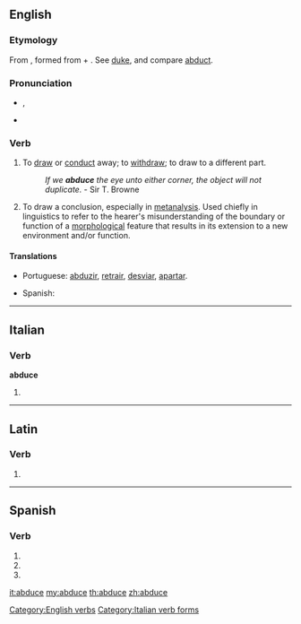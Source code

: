 ==English==

===Etymology===
From {{etyl|la}} {{term|abduco|abdūcō|lead away|lang=la}}, formed from {{term|ab||from, away from|lang=la}} + {{term|duco|dūcō|lead|lang=la}}. See [[duke]], and compare [[abduct]].

===Pronunciation===
* {{IPA|/æbˈdus/}}, {{SAMPA|/{b"dus/}}
* {{rhymes|uːs}}

===Verb===
{{en-verb|abduc|ing}}

# {{transitive}} {{obsolete}} To [[draw away|draw]] or [[conduct]] away; to [[withdraw]]; to draw to a different part.
#: ''If we '''abduce''' the eye unto either corner, the object will not duplicate.'' - Sir T. Browne
# {{transitive}} To draw a conclusion, especially in [[metanalysis]].  Used chiefly in linguistics to refer to the hearer's misunderstanding of the boundary or function of a [[morphology|morphological]] feature that results in its extension to a new environment and/or function.

====Translations====
{{trans-top|transitive, obsolete: to draw or conduct away; to withdraw; to draw to a different part}}
* Portuguese: [[abduzir]], [[retrair]], [[desviar]], [[apartar]].
{{trans-mid}}
* Spanish: {{t+|es|abducir}}
{{trans-bottom}}

[[Category:English verbs]]

----

==Italian==

===Verb===
'''abduce'''

# {{form of|[[third-person|Third-person]] [[singular]] [[present tense]]|abdurre|lang=Italian}}

[[Category:Italian verb forms]]

----

==Latin==

===Verb===
{{la-verb-form|abdūce}}

# {{conjugation of|abduco|abdūcō|2|s|pres|act|imp|lang=la}}

----

==Spanish==

===Verb===
{{es-verb-form|verb=abducir}}

# {{es-verb form of|ending=ir|mood=imperative|sense=affirmative|pers=2|formal=no|number=singular|[[abducir]]}}
# {{es-verb form of|ending=ir|mood=indicative|tense=present|pers=2|formal=yes|number=singular|[[abducir]]}}
# {{es-verb form of|ending=ir|mood=indicative|tense=present|pers=3|number=singular|[[abducir]]}}

[[it:abduce]]
[[my:abduce]]
[[th:abduce]]
[[zh:abduce]]